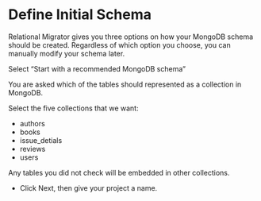 
# Define Initial Schema

Relational Migrator gives you three options on how your MongoDB schema should be created. Regardless of which option you choose,
you can manually modify your schema later. 

Select “Start with a recommended MongoDB schema”

You are asked which of the tables should represented as a collection in MongoDB. 

Select the five collections that we want:

- authors
- books
- issue_detials
- reviews
- users

Any tables you did not check will be embedded in other collections. 

<Screenshot url="https://www.mongodb.com/products/tools/relational-migrator" src="img/80-image-001.png" alt="Screenshot of the connect modal" />

- Click Next, then give your project a name. 